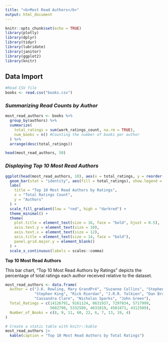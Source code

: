```yaml
---
title: "<b>Most Read Authors</b>"
output: html_document
---
```


```r
knitr::opts_chunk$set(echo = TRUE)
library(plotly)
library(dplyr)
library(tidyr)
library(lubridate)
library(janitor)
library(ggplot2)
library(knitr)
```

## Data Import
```r
#Read CSV file 
books <- read.csv("books.csv")
```

### *Summarizing Read Counts by Author*
```r
most_read_authors <- books %>%
  group_by(authors) %>%
  summarize(
    total_ratings = sum(work_ratings_count, na.rm = TRUE), 
    num_books = n() #Counting the number of books per author
  ) %>%
  arrange(desc(total_ratings))

head(most_read_authors, 50)
```


### *Displaying  Top 10 Most Read Authors*
```r
ggplot(head(most_read_authors, 10), aes(x = total_ratings, y = reorder(authors, total_ratings))) +
  geom_bar(stat = "identity", aes(fill = total_ratings), show.legend = FALSE) +
  labs(
    title = "Top 10 Most Read Authors by Ratings",
    x = "Total Ratings Count",
    y = "Authors"
  ) +
  scale_fill_gradient(low = "red", high = "darkred") + 
  theme_minimal() +
  theme(
    plot.title = element_text(size = 16, face = "bold", hjust = 0.5), 
    axis.text.y = element_text(size = 10), 
    axis.text.x = element_text(size = 12),
    axis.title = element_text(size = 14, face = "bold"), 
    panel.grid.major.y = element_blank() 
  ) +
  scale_x_continuous(labels = scales::comma)
```

**Top 10 Most Read Authors**

This bar chart, "Top 10 Most Read Authors by Ratings" depicts the percentage of total ratings each author received relative to the dataset.

```r
most_read_authors <- data.frame(
  Author = c("J.K. Rowling, Mary GrandPré", "Suzanne Collins", "Stephenie Meyer",
             "Stephen King", "Rick Riordan", "J.R.R. Tolkien", "Dan Brown",
             "Cassandra Clare", "Nicholas Sparks", "John Green"),
  Total_Ratings = c(14126791, 9161124, 8631937, 7297834, 5717999, 
                    5602790, 5332589, 4631019, 4501871, 4312589),
  Number_of_Books = c(8, 9, 11, 60, 22, 6, 7, 13, 19, 4)
)

# Create a static table with knitr::kable
most_read_authors |>
  kable(caption = "Top 10 Most Read Authors by Total Ratings")
```

